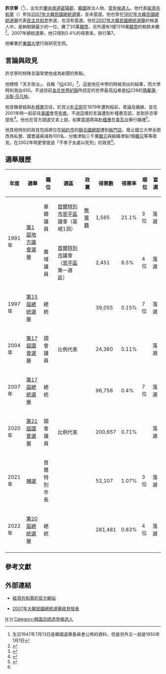 {{noteTA
|1=朴
}}
{{Infobox officeholder
| name                = 許京寧
| original_name       = 허경영 
| image               = Huhkyungyoungin2021.png
| imagesize           = 200px
| party               = {{lk|國家革命黨|국가혁명당}}
| sex                 = 男
| birth_date          = {{birth date and age|1947|7|13}}
| birth_place         = {{flagicon|USA|1947}} [[駐朝鮮美國陸軍司令部軍政廳|美軍政廳]][[慶尚南道|慶尚南道]][[密陽市|密陽郡]]
| death_date          = 
| death_place         = 
| educate             =
|nationality={{KOR}}
}}
{{Infobox Korean name|
hanja=許京寧|
rr=Huh Kyung-young|
mr=Hoh Kung-yong|
}}
'''許京寧'''（{{bd|1947年|7月13日||}}<ref>生日1947年7月13日是韓國選舉委員會公佈的資料，但是另外又一說是1950年1月1日</ref>），出生於[[慶尚南道|慶尚南道]][[密陽市|密陽郡]]，[[韓國|韓國]]政治人物、[[常年候選人|常年候選人]]。他代表[[經濟共和黨|經濟共和黨]]（{{lang|ko|경제공화당}}）參加[[2007年大韓民國總統選舉|2007年大韓民國總統選舉]]，並未當選。他也曾在[[1997年大韓民國總統選舉|1997年大韓民國總統選舉]]代表[[民主共和党_(韩国)|民主共和党]]參選，也沒有當選。他在[[2007年大韓民國總統選舉|2007年大韓民國總統選舉]]的候選人中，是納稅額最少的一位，繳了20萬[[韓幣|韓幣]]，另外還有1億1319萬[[韓幣|韓幣]]的稅款未繳<ref>{{cite news|url=http://www.chosunonline.com/article/20071127000059|title=大統領選：候補者の平均年齢は62.1歳|publisher=[[朝鮮日報|朝鮮日報]]|author=洪永林|date=2007年11月27日|accessdate=2007-12-25|language=ja|deadurl=yes|archiveurl=https://web.archive.org/web/20071214071943/http://www.chosunonline.com/article/20071127000059|archivedate=2007年12月14日}}</ref>。2007年總統選舉，他只得到0.4%的得票率，排行第7。

他畢業於[[東國大學|東國大學]]行政研究生院。

==言論與政見==
許京寧的特殊言論常使他成為新聞的焦點。

他標榜「天才政治」，自稱「[[IQ|IQ]]430」<ref name=kyung>{{cite news|url=http://cnnews.chosun.com/site/data/html_dir/2007/12/21/20071221000030.html|title=許京寧：乘火爆人氣下次大選會再次出馬|publisher=[[朝鮮日報|朝鮮日報]]|date=2007年12月21日|accessdate=2007-12-25|deadurl=yes|archiveurl=https://web.archive.org/web/20160305122723/http://cnnews.chosun.com/site/data/html_dir/2007/12/21/20071221000030.html|archivedate=2016年3月5日}}</ref>，這是他在中學的時候測出的結果，而大學時則測出450。不過目前[[金氏世界紀錄大全|金氏世界紀錄]]所認定的世界最高[[IQ|IQ]]者是[[IQ|IQ]]228的[[瑪麗蓮·沃斯·莎凡特|瑪麗蓮·沃斯·莎凡特]]。

他宣稱曾經與[[朴槿惠|朴槿惠]]交往，於其父[[朴正熙|朴正熙]]在1979年遭刺殺前，曾論及婚嫁，並在2001年時一起前往[[美國|美國]]會見[[喬治·沃克·布希|布希]]。不過這樣的言論遭到朴槿惠否認，並對許京寧提告<ref>{{cite news|url=http://times.hinet.net/news/20071213/internationality/28673545c739.htm|title=自稱與朴槿惠交往 南韓總統候選人被告|publisher=[[法新社|法新社]]|date=2007年12月13日|accessdate=2007-12-25|archive-url=https://web.archive.org/web/20071217094713/http://times.hinet.net/news/20071213/internationality/28673545c739.htm|archive-date=2007年12月17日|dead-url=yes}}</ref>。他也在官方競選文宣上說，如果當選將與[[朴槿惠|朴槿惠]]在[[青瓦台|青瓦台]]舉行婚禮<ref>{{cite news|url=http://www.takungpao.com:82/news/07/12/18/YM-838668.htm|title=「黑色宣傳」人身攻擊|author=王志民|publisher=[[大公報|大公報]]|date=2007年12月18日|accessdate=2007-12-25}}{{dead link|date=2018年4月 |bot=InternetArchiveBot |fix-attempted=yes }}</ref>。

他其他特別的政見包括將位在[[紐約市|紐約市]]的[[聯合國總部大樓|聯合國總部]]遷到[[板門店|板門店]]、廢止國立大學全部改為私營、國會議員減為100名、分娩津貼三千萬[[韓元|韓元]]與結婚津貼1億[[韓元|韓元]]等等政見。在2002年時更曾提過「不孝子女處以死刑」的政見<ref name=kyung/>。

== 選舉履歷 ==
{|class="wikitable" style="text-align:center;"
|-
! 年度 || 選舉 || 職位 || 選區 || 政黨 || 得票數 || 得票率 || 順位 || 當選 
|-
| rowspan=2|1991年 || rowspan=2|[[1991年大韓民國地方議會議員選舉|第1屆地方議會選舉]] || 基礎議員 || [[首爾特別市|首爾特別市]][[恩平區|恩平區]]議會（葛峴1洞） || [[無黨籍|無黨籍]] || 1,565 || 21.1% || 3位 || 落選
|-
| 廣域議員 || [[首爾特別市|首爾特別市]]議會（[[恩平區|恩平區]]第一選區） || {{lk|民眾黨 (1990年)|민중당 (1990년)|民眾黨}} || 2,451 || 8.5% || 4位 || 落選
|-
| 1997年 || [[1997年大韓民國總統選舉|第15屆總統選舉]] || 總統 || {{n/a}} || {{lk|民主共和黨 (1997年)|민주공화당 (대한민국, 1997년|共和黨}} || 39,055 || 0.15% || 7位 || 落選
|-
| 2004年 || [[2004年大韓民國國會選舉|第17屆國會選舉]] || 國會議員 || 比例代表 || {{lk|民主共和黨 (1997年)|민주공화당 (대한민국, 1997년|民主共和黨}} || 24,360 || 0.11% ||  || 落選
|-
| 2007年 || [[2007年大韓民國總統選舉|第17屆總統選舉]] || 總統 || {{n/a}} || {{lk|民主共和黨 (1997年)|민주공화당 (대한민국, 1997년|經濟共和黨}} || 96,756 || 0.4% || 7位 || 落選
|-
| 2020年 || [[2020年大韓民國國會選舉|第21屆國會選舉]] || 國會議員 || 比例代表 || {{lk|國家革命黨|국가혁명당|國家革命配當金黨}} || 200,657 || 0.71% ||  || 落選
|-
| 2021年 || [[2021年首爾市長補選|補選]] || 首爾特別市長 || {{n/a}} || {{lk|國家革命黨|국가혁명당}} || 52,107 || 1.07% || 3位 || 落選
|-
| 2022年 || [[2022年大韓民國總統選舉|第20屆總統選舉]] || 總統 || {{n/a}} || {{lk|國家革命黨|국가혁명당}} || 281,481 || 0.83% || 4位 || 落選
|-
|}

==參考文獻==
{{reflist}}

==外部連結==
*{{ko icon}}[http://www.gonghwa.com/ 經濟共和黨的官方網站] {{Wayback|url=http://www.gonghwa.com/ |date=20080205031231 }}
*{{ko icon}}[http://dory.mncast.com/mncHMovie.swf?movieID=10055146020071120113342&skinNum=2 2007年大韓民國總統選舉政見發表] {{Wayback|url=http://dory.mncast.com/mncHMovie.swf?movieID=10055146020071120113342&skinNum=2 |date=20160304081521 }}

[[Category:東國大學校友|H]]
[[Category:首爾特別市出身人物|H]]
[[Category:韩国总统选举候选人|Category:韩国总统选举候选人]]